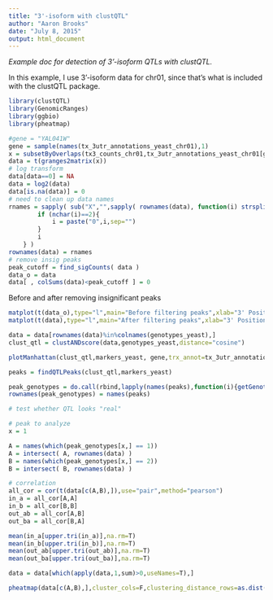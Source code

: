 ```yaml
---
title: "3'-isoform with clustQTL"
author: "Aaron Brooks"
date: "July 8, 2015"
output: html_document
---
```

*Example doc for detection of 3'-isoform QTLs with clustQTL.*

In this example, I use 3'-isoform data for chr01, since that's what is included with the clustQTL package. 

```r
library(clustQTL)
library(GenomicRanges)
library(ggbio)
library(pheatmap)
```

```r
#gene = "YAL041W"
gene = sample(names(tx_3utr_annotations_yeast_chr01),1)
x = subsetByOverlaps(tx3_counts_chr01,tx_3utr_annotations_yeast_chr01[gene])
data = t(granges2matrix(x))
# log transform
data[data==0] = NA
data = log2(data)
data[is.na(data)] = 0
# need to clean up data names
rnames = sapply( sub("X","",sapply( rownames(data), function(i) strsplit(i,"_")[[1]][1] ) ), function(i) {
		if (nchar(i)==2){ 
			i = paste("0",i,sep="")
		} 
		i
	} )
rownames(data) = rnames
# remove insig peaks
peak_cutoff = find_sigCounts( data )
data_o = data
data[ , colSums(data)<peak_cutoff ] = 0
```

Before and after removing insignificant peaks

```r
matplot(t(data_o),type="l",main="Before filtering peaks",xlab="3' Position",ylab="Sequencing Counts")
matplot(t(data),type="l",main="After filtering peaks",xlab="3' Position",ylab="Sequencing Counts")
```

```r
data = data[rownames(data)%in%colnames(genotypes_yeast),]
clust_qtl = clustANDscore(data,genotypes_yeast,distance="cosine")
```

```r
plotManhattan(clust_qtl,markers_yeast, gene,trx_annot=tx_3utr_annotations_yeast_chr01)
```

```r
peaks = findQTLPeaks(clust_qtl,markers_yeast)

peak_genotypes = do.call(rbind,lapply(names(peaks),function(i){getGenotypes(i,genotypes_yeast)}))
rownames(peak_genotypes) = names(peaks)

# test whether QTL looks "real"

# peak to analyze
x = 1

A = names(which(peak_genotypes[x,] == 1))
A = intersect( A, rownames(data) )
B = names(which(peak_genotypes[x,] == 2))
B = intersect( B, rownames(data) )

# correlation
all_cor = cor(t(data[c(A,B),]),use="pair",method="pearson")
in_a = all_cor[A,A]
in_b = all_cor[B,B]
out_ab = all_cor[A,B]
out_ba = all_cor[B,A]

mean(in_a[upper.tri(in_a)],na.rm=T)
mean(in_b[upper.tri(in_b)],na.rm=T)
mean(out_ab[upper.tri(out_ab)],na.rm=T)
mean(out_ba[upper.tri(out_ba)],na.rm=T)

data = data[which(apply(data,1,sum)>0,useNames=T),]
```

```r
pheatmap(data[c(A,B),],cluster_cols=F,clustering_distance_rows=as.dist(cosineDist(data[c(A,B),])),scale="none",annotation_row=data.frame(rbind(cbind(A,"S"),cbind(B,"Y")),row.names=1))
```
